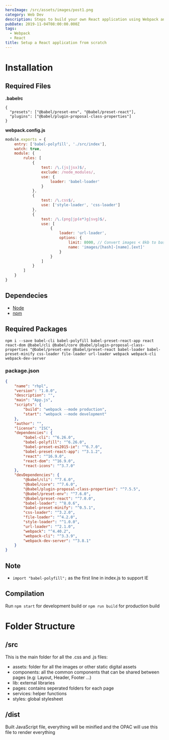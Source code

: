 ```yaml
---
heroImage: /src/assets/images/post1.png
category: Web Dev
description: Steps to build your own React application using Webpack and Babel
pubDate: 2019-11-04T08:00:00.000Z
tags:
  - Webpack
  - React
title: Setup a React application from scratch
---
```


# Installation

## Required Files

**.babelrc**

```showLineNumbers
{
  "presets": ["@babel/preset-env", "@babel/preset-react"],
  "plugins": ["@babel/plugin-proposal-class-properties"]
}
```

**webpack.config.js**

```js
module.exports = {
	entry: ['babel-polyfill', './src/index'],
	watch: true,
	module: {
		rules: [
			{
				test: /\.(js|jsx)$/,
				exclude: /node_modules/,
				use: {
					loader: 'babel-loader'
				}
			},
			{
				test: /\.css$/,
				use: ['style-loader', 'css-loader']
			},
			{
				test: /\.(png|jp(e*)g|svg)$/,
				use: [
					{
						loader: 'url-loader',
						options: {
							limit: 8000, // Convert images < 8kb to base64 strings
							name: 'images/[hash]-[name].[ext]'
						}
					}
				]
			}
		]
	}
}
```

## Dependecies

- <a href='https://nodejs.org/en/'>Node</a>
- <a href='https://www.npmjs.com/'>npm</a>

## Required Packages

`npm i --save babel-cli babel-polyfill babel-preset-react-app react react-dom @babel/cli @babel/core @babel/plugin-proposal-class-properties "@babel/preset-env @babel/preset-react babel-loader babel-preset-minify css-loader file-loader url-loader webpack webpack-cli webpack-dev-server`

### package.json

```json
{
	"name": "rhpl",
	"version": "1.0.0",
	"description": "",
	"main": "App.js",
	"scripts": {
		"build": "webpack --mode production",
		"start": "webpack --mode development"
	},
	"author": "",
	"license": "ISC",
	"dependencies": {
		"babel-cli": "^6.26.0",
		"babel-polyfill": "^6.26.0",
		"babel-preset-es2015-ie": "^6.7.0",
		"babel-preset-react-app": "^3.1.2",
		"react": "^16.9.0",
		"react-dom": "^16.9.0",
		"react-icons": "^3.7.0"
	},
	"devDependencies": {
		"@babel/cli": "^7.6.0",
		"@babel/core": "^7.6.0",
		"@babel/plugin-proposal-class-properties": "^7.5.5",
		"@babel/preset-env": "^7.6.0",
		"@babel/preset-react": "^7.0.0",
		"babel-loader": "^8.0.6",
		"babel-preset-minify": "^0.5.1",
		"css-loader": "^3.2.0",
		"file-loader": "^4.2.0",
		"style-loader": "^1.0.0",
		"url-loader": "^2.1.0",
		"webpack": "^4.40.2",
		"webpack-cli": "^3.3.9",
		"webpack-dev-server": "^3.8.1"
	}
}
```

## Note

- `import "babel-polyfill";` as the first line in index.js to support IE

## Compilation

Run `npm start` for development build or `npm run build` for production build

# Folder Structure

## /src

This is the main folder for all the .css and .js files:

- assets: folder for all the images or other static digital assets
- components: all the common components that can be shared between pages (e.g: Layout, Header, Footer ...)
- lib: external libraries
- pages: contains seperated folders for each page
- services: helper functions
- styles: global stylesheet

## /dist

Built JavaScript file, everything will be minified and the OPAC will use this file to render everything
